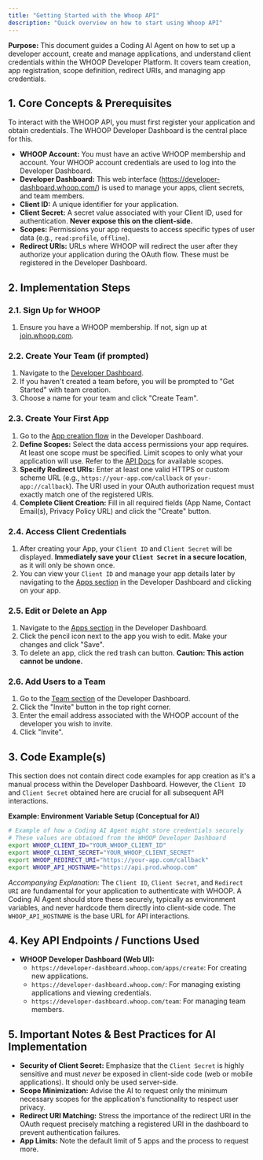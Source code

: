 ```yaml
---
title: "Getting Started with the Whoop API"
description: "Quick overview on how to start using Whoop API"
---
```

**Purpose:** This document guides a Coding AI Agent on how to set up a developer account, create and manage applications, and understand client credentials within the WHOOP Developer Platform. It covers team creation, app registration, scope definition, redirect URIs, and managing app credentials.

## 1. Core Concepts & Prerequisites

To interact with the WHOOP API, you must first register your application and obtain credentials. The WHOOP Developer Dashboard is the central place for this.

*   **WHOOP Account:** You must have an active WHOOP membership and account. Your WHOOP account credentials are used to log into the Developer Dashboard.
*   **Developer Dashboard:** This web interface (https://developer-dashboard.whoop.com/) is used to manage your apps, client secrets, and team members.
*   **Client ID:** A unique identifier for your application.
*   **Client Secret:** A secret value associated with your Client ID, used for authentication. **Never expose this on the client-side.**
*   **Scopes:** Permissions your app requests to access specific types of user data (e.g., `read:profile`, `offline`).
*   **Redirect URIs:** URLs where WHOOP will redirect the user after they authorize your application during the OAuth flow. These must be registered in the Developer Dashboard.

## 2. Implementation Steps

### 2.1. Sign Up for WHOOP

1.  Ensure you have a WHOOP membership. If not, sign up at [join.whoop.com](https://join.whoop.com/?utm_source=whoop&utm_medium=developer).

### 2.2. Create Your Team (if prompted)

1.  Navigate to the [Developer Dashboard](https://developer-dashboard.whoop.com/).
2.  If you haven't created a team before, you will be prompted to "Get Started" with team creation.
3.  Choose a name for your team and click "Create Team".

### 2.3. Create Your First App

1.  Go to the [App creation flow](https://developer-dashboard.whoop.com/apps/create) in the Developer Dashboard.
2.  **Define Scopes:** Select the data access permissions your app requires. At least one scope must be specified. Limit scopes to only what your application will use. Refer to the [API Docs](https://developer.whoop.com/api#section/Authentication) for available scopes.
3.  **Specify Redirect URIs:** Enter at least one valid HTTPS or custom scheme URL (e.g., `https://your-app.com/callback` or `your-app://callback`). The URI used in your OAuth authorization request must exactly match one of the registered URIs.
4.  **Complete Client Creation:** Fill in all required fields (App Name, Contact Email(s), Privacy Policy URL) and click the "Create" button.

### 2.4. Access Client Credentials

1.  After creating your App, your `Client ID` and `Client Secret` will be displayed. **Immediately save your `Client Secret` in a secure location**, as it will only be shown once.
2.  You can view your `Client ID` and manage your app details later by navigating to the [Apps section](https://developer-dashboard.whoop.com/) in the Developer Dashboard and clicking on your app.

### 2.5. Edit or Delete an App

1.  Navigate to the [Apps section](https://developer-dashboard.whoop.com/) in the Developer Dashboard.
2.  Click the pencil icon next to the app you wish to edit. Make your changes and click "Save".
3.  To delete an app, click the red trash can button. **Caution: This action cannot be undone.**

### 2.6. Add Users to a Team

1.  Go to the [Team section](https://developer-dashboard.whoop.com/team) of the Developer Dashboard.
2.  Click the "Invite" button in the top right corner.
3.  Enter the email address associated with the WHOOP account of the developer you wish to invite.
4.  Click "Invite".

## 3. Code Example(s)

This section does not contain direct code examples for app creation as it's a manual process within the Developer Dashboard. However, the `Client ID` and `Client Secret` obtained here are crucial for all subsequent API interactions.

**Example: Environment Variable Setup (Conceptual for AI)**
```bash
# Example of how a Coding AI Agent might store credentials securely
# These values are obtained from the WHOOP Developer Dashboard
export WHOOP_CLIENT_ID="YOUR_WHOOP_CLIENT_ID"
export WHOOP_CLIENT_SECRET="YOUR_WHOOP_CLIENT_SECRET"
export WHOOP_REDIRECT_URI="https://your-app.com/callback"
export WHOOP_API_HOSTNAME="https://api.prod.whoop.com"
```
*Accompanying Explanation:* The `Client ID`, `Client Secret`, and `Redirect URI` are fundamental for your application to authenticate with WHOOP. A Coding AI Agent should store these securely, typically as environment variables, and never hardcode them directly into client-side code. The `WHOOP_API_HOSTNAME` is the base URL for API interactions.

## 4. Key API Endpoints / Functions Used

*   **WHOOP Developer Dashboard (Web UI):**
    *   `https://developer-dashboard.whoop.com/apps/create`: For creating new applications.
    *   `https://developer-dashboard.whoop.com/`: For managing existing applications and viewing credentials.
    *   `https://developer-dashboard.whoop.com/team`: For managing team members.

## 5. Important Notes & Best Practices for AI Implementation

*   **Security of Client Secret:** Emphasize that the `Client Secret` is highly sensitive and must *never* be exposed in client-side code (web or mobile applications). It should only be used server-side.
*   **Scope Minimization:** Advise the AI to request only the minimum necessary scopes for the application's functionality to respect user privacy.
*   **Redirect URI Matching:** Stress the importance of the redirect URI in the OAuth request precisely matching a registered URI in the dashboard to prevent authentication failures.
*   **App Limits:** Note the default limit of 5 apps and the process to request more.